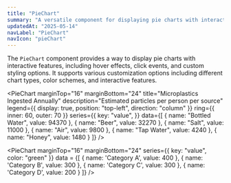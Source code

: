 ```yaml
---
title: "PieChart"
summary: "A versatile component for displaying pie charts with interactive features, including hover effects, click events, and custom styling options. It supports various customization options including different chart types, color schemes, and interactive features."
updatedAt: "2025-05-14"
navLabel: "PieChart"
navIcon: "pieChart"
---
```


The `PieChart` component provides a way to display pie charts with interactive features, including hover effects, click events, and custom styling options. It supports various customization options including different chart types, color schemes, and interactive features.

<PieChart
  marginTop="16"
  marginBottom="24"
  title="Microplastics Ingested Annually"
  description="Estimated particles per person per source"
  legend={{
    display: true,
    position: "top-left",
    direction: "column"
  }}
  ring={{ inner: 60, outer: 70 }}
  series={{
    key: "value",
  }}
  data={[
    { name: "Bottled Water", value: 94370 },
    { name: "Beer", value: 32270 },
    { name: "Salt", value: 11000 },
    { name: "Air", value: 9800 },
    { name: "Tap Water", value: 4240 },
    { name: "Honey", value: 1480 }
  ]}
/>

      
<PieChart
  marginTop="16"
  marginBottom="24"
  series={{
    key: "value",
    color: "green"
  }}
  data = {[
    { name: 'Category A', value: 400 },
    { name: 'Category B', value: 300 },
    { name: 'Category C', value: 300 },
    { name: 'Category D', value: 200 }
  ]}
/>